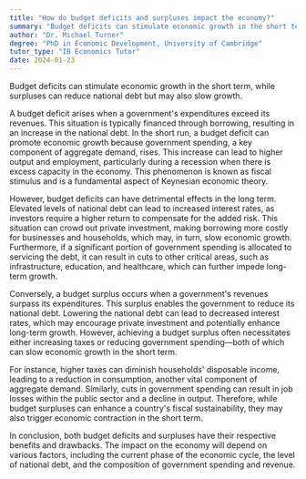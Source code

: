```yaml
---
title: "How do budget deficits and surpluses impact the economy?"
summary: "Budget deficits can stimulate economic growth in the short term, while surpluses can reduce national debt but may slow growth."
author: "Dr. Michael Turner"
degree: "PhD in Economic Development, University of Cambridge"
tutor_type: "IB Economics Tutor"
date: 2024-01-23
---
```


Budget deficits can stimulate economic growth in the short term, while surpluses can reduce national debt but may also slow growth.

A budget deficit arises when a government's expenditures exceed its revenues. This situation is typically financed through borrowing, resulting in an increase in the national debt. In the short run, a budget deficit can promote economic growth because government spending, a key component of aggregate demand, rises. This increase can lead to higher output and employment, particularly during a recession when there is excess capacity in the economy. This phenomenon is known as fiscal stimulus and is a fundamental aspect of Keynesian economic theory.

However, budget deficits can have detrimental effects in the long term. Elevated levels of national debt can lead to increased interest rates, as investors require a higher return to compensate for the added risk. This situation can crowd out private investment, making borrowing more costly for businesses and households, which may, in turn, slow economic growth. Furthermore, if a significant portion of government spending is allocated to servicing the debt, it can result in cuts to other critical areas, such as infrastructure, education, and healthcare, which can further impede long-term growth.

Conversely, a budget surplus occurs when a government's revenues surpass its expenditures. This surplus enables the government to reduce its national debt. Lowering the national debt can lead to decreased interest rates, which may encourage private investment and potentially enhance long-term growth. However, achieving a budget surplus often necessitates either increasing taxes or reducing government spending—both of which can slow economic growth in the short term.

For instance, higher taxes can diminish households' disposable income, leading to a reduction in consumption, another vital component of aggregate demand. Similarly, cuts in government spending can result in job losses within the public sector and a decline in output. Therefore, while budget surpluses can enhance a country's fiscal sustainability, they may also trigger economic contraction in the short term.

In conclusion, both budget deficits and surpluses have their respective benefits and drawbacks. The impact on the economy will depend on various factors, including the current phase of the economic cycle, the level of national debt, and the composition of government spending and revenue.
    